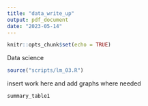 ```yaml
---
title: "data_write_up"
output: pdf_document
date: "2023-05-14"
---
```


```r
knitr::opts_chunk$set(echo = TRUE)

```

Data science

```r
source("scripts/lm_03.R")
```
insert work here 
and add graphs where needed 


```r
summary_table1

```
